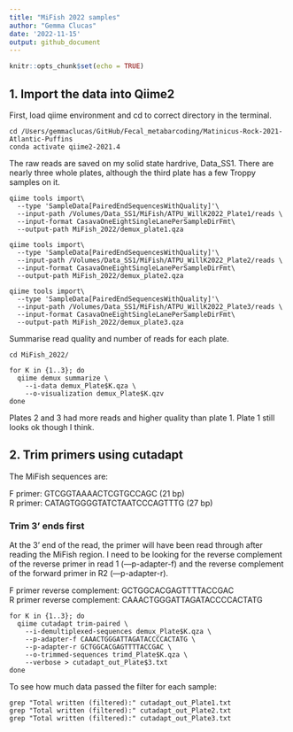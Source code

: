 ```yaml
---
title: "MiFish 2022 samples"
author: "Gemma Clucas"
date: '2022-11-15'
output: github_document
---
```


```r
knitr::opts_chunk$set(echo = TRUE)
```

## 1. Import the data into Qiime2

First, load qiime environment and cd to correct directory in the terminal. 
```
cd /Users/gemmaclucas/GitHub/Fecal_metabarcoding/Matinicus-Rock-2021-Atlantic-Puffins
conda activate qiime2-2021.4
```

The raw reads are saved on my solid state hardrive, Data_SS1. There are nearly three whole plates, although the third plate has a few Troppy samples on it. 

```
qiime tools import\
  --type 'SampleData[PairedEndSequencesWithQuality]'\
  --input-path /Volumes/Data_SS1/MiFish/ATPU_WillK2022_Plate1/reads \
  --input-format CasavaOneEightSingleLanePerSampleDirFmt\
  --output-path MiFish_2022/demux_plate1.qza
  
qiime tools import\
  --type 'SampleData[PairedEndSequencesWithQuality]'\
  --input-path /Volumes/Data_SS1/MiFish/ATPU_WillK2022_Plate2/reads \
  --input-format CasavaOneEightSingleLanePerSampleDirFmt\
  --output-path MiFish_2022/demux_plate2.qza
  
qiime tools import\
  --type 'SampleData[PairedEndSequencesWithQuality]'\
  --input-path /Volumes/Data_SS1/MiFish/ATPU_WillK2022_Plate3/reads \
  --input-format CasavaOneEightSingleLanePerSampleDirFmt\
  --output-path MiFish_2022/demux_plate3.qza  

``` 

Summarise read quality and number of reads for each plate. 

```
cd MiFish_2022/

for K in {1..3}; do
  qiime demux summarize \
    --i-data demux_Plate$K.qza \
    --o-visualization demux_Plate$K.qzv
done
```
Plates 2 and 3 had more reads and higher quality than plate 1. Plate 1 still looks ok though I think.

## 2. Trim primers using cutadapt

The MiFish sequences are:   

F primer: GTCGGTAAAACTCGTGCCAGC (21 bp)   
R primer: CATAGTGGGGTATCTAATCCCAGTTTG (27 bp)   

### Trim 3' ends first
At the 3' end of the read, the primer will have been read through after reading the MiFish region. I need to be looking for the reverse complement of the reverse primer in read 1 (—p-adapter-f) and the reverse complement of the forward primer in R2 (—p-adapter-r).

F primer reverse complement: GCTGGCACGAGTTTTACCGAC   
R primer reverse complement: CAAACTGGGATTAGATACCCCACTATG    

```
for K in {1..3}; do
  qiime cutadapt trim-paired \
    --i-demultiplexed-sequences demux_Plate$K.qza \
    --p-adapter-f CAAACTGGGATTAGATACCCCACTATG \
    --p-adapter-r GCTGGCACGAGTTTTACCGAC \
    --o-trimmed-sequences trimd_Plate$K.qza \
    --verbose > cutadapt_out_Plate$3.txt
done
```

To see how much data passed the filter for each sample:
```
grep "Total written (filtered):" cutadapt_out_Plate1.txt 
grep "Total written (filtered):" cutadapt_out_Plate2.txt
grep "Total written (filtered):" cutadapt_out_Plate3.txt
```


